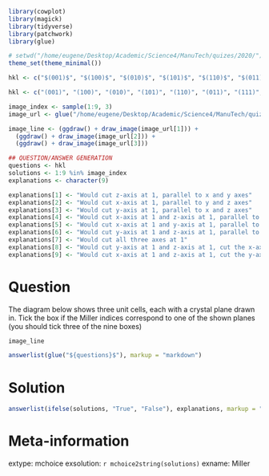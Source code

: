 ```r
library(cowplot)
library(magick)
library(tidyverse)
library(patchwork)
library(glue)

# setwd("/home/eugene/Desktop/Academic/Science4/ManuTech/quizes/2020/")
theme_set(theme_minimal())

hkl <- c("$(001)$", "$(100)$", "$(010)$", "$(101)$", "$(110)$", "$(011)$", "$(111)$", "$(\bar{1}11)$", "$(1\bar{1}1)$")

hkl <- c("(001)", "(100)", "(010)", "(101)", "(110)", "(011)", "(111)", "(\\bar{1}11)", "(1\\bar{1}1)")

image_index <- sample(1:9, 3)
image_url <- glue("/home/eugene/Desktop/Academic/Science4/ManuTech/quizes/2020/xtal-planes/xtal0{image_index}.png")

image_line <- (ggdraw() + draw_image(image_url[1])) +
  (ggdraw() + draw_image(image_url[2])) +
  (ggdraw() + draw_image(image_url[3]))

## QUESTION/ANSWER GENERATION
questions <- hkl
solutions <- 1:9 %in% image_index
explanations <- character(9)

explanations[1] <- "Would cut z-axis at 1, parallel to x and y axes"
explanations[2] <- "Would cut x-axis at 1, parallel to y and z axes"
explanations[3] <- "Would cut y-axis at 1, parallel to x and z axes"
explanations[4] <- "Would cut x-axis at 1 and z-axis at 1, parallel to y-axis"
explanations[5] <- "Would cut x-axis at 1 and y-axis at 1, parallel to z-axis"
explanations[6] <- "Would cut y-axis at 1 and z-axis at 1, parallel to x-axis"
explanations[7] <- "Would cut all three axes at 1"
explanations[8] <- "Would cut y-axis at 1 and z-axis at 1, cut the x-axis at -1"
explanations[9] <- "Would cut x-axis at 1 and z-axis at 1, cut the y-axis at -1"
```

Question
========
The diagram below shows three unit cells, each with a crystal plane drawn in. Tick the box if the Miller indices correspond to one of the shown planes (you should tick three of the nine boxes)
  
```r
image_line
```


```r
answerlist(glue("${questions}$"), markup = "markdown")
```


Solution
========

```r
answerlist(ifelse(solutions, "True", "False"), explanations, markup = "markdown")
```

Meta-information
================
extype: mchoice
exsolution: `r mchoice2string(solutions)`
exname: Miller